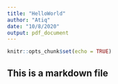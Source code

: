 ```yaml
---
title: "HelloWorld"
author: "Atiq"
date: "10/8/2020"
output: pdf_document
---
```


```r
knitr::opts_chunk$set(echo = TRUE)
```


## This is a markdown file